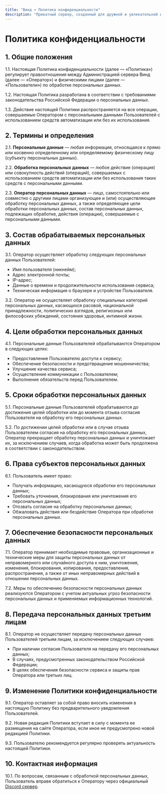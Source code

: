 ```yaml
---
title: "Винд » Политика конфиденциальности"
description: "Приватный сервер, созданный для дружной и увлекательной игры."
---
```

# Политика конфиденциальности

## 1. Общие положения

1.1. Настоящая Политика конфиденциальности (далее — «Политика») регулирует правоотношения между Администрацией сервера Винд (далее — «Оператор») и физическими лицами (далее — «Пользователи») по обработке персональных данных.

1.2. Настоящая Политика разработана в соответствии с требованиями законодательства Российской Федерации о персональных данных.

1.3. Действие настоящей Политики распространяется на все операции, совершаемые Оператором с персональными данными Пользователей с использованием средств автоматизации или без их использования.

## 2. Термины и определения

2.1. **Персональные данные** — любая информация, относящаяся к прямо или косвенно определенному или определяемому физическому лицу (субъекту персональных данных).

2.2. **Обработка персональных данных** — любое действие (операция) или совокупность действий (операций), совершаемых с использованием средств автоматизации или без использования таких средств с персональными данными.

2.3. **Оператор персональных данных** — лицо, самостоятельно или совместно с другими лицами организующее и (или) осуществляющее обработку персональных данных, а также определяющее цели обработки персональных данных, состав персональных данных, подлежащих обработке, действия (операции), совершаемые с персональными данными.

## 3. Состав обрабатываемых персональных данных

3.1. Оператор осуществляет обработку следующих персональных данных Пользователей:
- Имя пользователя (никнейм);
- Адрес электронной почты;
- IP-адрес;
- Данные о времени и продолжительности использования сервиса;
- Техническая информация о браузере и устройстве Пользователя.

3.2. Оператор не осуществляет обработку специальных категорий персональных данных, касающихся расовой, национальной принадлежности, политических взглядов, религиозных или философских убеждений, состояния здоровья, интимной жизни.

## 4. Цели обработки персональных данных

4.1. Персональные данные Пользователей обрабатываются Оператором в следующих целях:
- Предоставление Пользователю доступа к сервису;
- Обеспечение безопасности и предотвращение мошенничества;
- Улучшение качества сервиса;
- Осуществление коммуникации с Пользователем;
- Выполнение обязательств перед Пользователем.

## 5. Сроки обработки персональных данных

5.1. Персональные данные Пользователей обрабатываются до достижения целей обработки или до момента отзыва согласия Пользователя на обработку его персональных данных.

5.2. По достижении целей обработки или в случае отзыва Пользователем согласия на обработку его персональных данных, Оператор прекращает обработку персональных данных и уничтожает их, за исключением случаев, когда обработка может быть продолжена в соответствии с законодательством.

## 6. Права субъектов персональных данных

6.1. Пользователь имеет право:
- Получать информацию, касающуюся обработки его персональных данных;
- Требовать уточнения, блокирования или уничтожения его персональных данных;
- Отозвать согласие на обработку персональных данных;
- Обжаловать действия или бездействие Оператора при обработке персональных данных.

## 7. Обеспечение безопасности персональных данных

7.1. Оператор принимает необходимые правовые, организационные и технические меры для защиты персональных данных от неправомерного или случайного доступа к ним, уничтожения, изменения, блокирования, копирования, предоставления, распространения, а также от иных неправомерных действий в отношении персональных данных.

7.2. Меры по обеспечению безопасности персональных данных реализуются Оператором с учетом актуальных угроз безопасности персональных данных и применяемых информационных технологий.

## 8. Передача персональных данных третьим лицам

8.1. Оператор не осуществляет передачу персональных данных Пользователей третьим лицам, за исключением следующих случаев:
- При наличии согласия Пользователя на передачу его персональных данных;
- В случаях, предусмотренных законодательством Российской Федерации;
- В целях обеспечения безопасности сервиса и защиты прав Оператора или третьих лиц.

## 9. Изменение Политики конфиденциальности

9.1. Оператор оставляет за собой право вносить изменения в настоящую Политику без предварительного уведомления Пользователей.

9.2. Новая редакция Политики вступает в силу с момента ее размещения на сайте Оператора, если иное не предусмотрено новой редакцией Политики.

9.3. Пользователю рекомендуется регулярно проверять актуальность настоящей Политики.

## 10. Контактная информация

10.1. По вопросам, связанным с обработкой персональных данных, Пользователь вправе обратиться к Оператору через официальный [Discord сервер](https://discord.gg/VyaU5wvRMV). 
